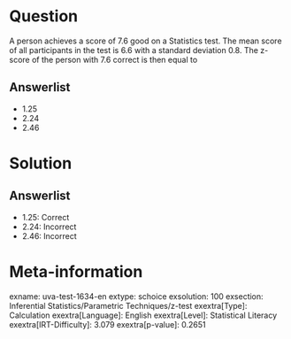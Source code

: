 Question
========

A person achieves a score of 7.6 good on a Statistics test. The mean score of all participants in the test is 6.6 with a standard deviation 0.8. The z-score of the person with 7.6 correct is then equal to

Answerlist
----------

* 1.25
* 2.24
* 2.46

Solution
========

Answerlist
----------

* 1.25: Correct
* 2.24: Incorrect
* 2.46: Incorrect

Meta-information
================
exname: uva-test-1634-en
extype: schoice
exsolution: 100
exsection: Inferential Statistics/Parametric Techniques/z-test
exextra[Type]: Calculation
exextra[Language]: English
exextra[Level]: Statistical Literacy
exextra[IRT-Difficulty]: 3.079
exextra[p-value]: 0.2651
